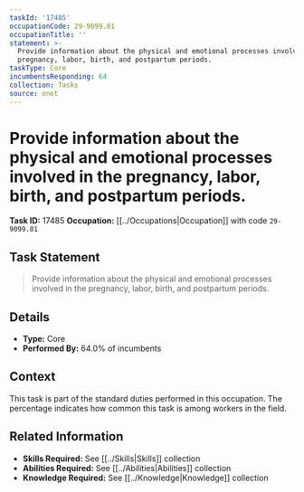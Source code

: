 ```yaml
---
taskId: '17485'
occupationCode: 29-9099.01
occupationTitle: ''
statement: >-
  Provide information about the physical and emotional processes involved in the
  pregnancy, labor, birth, and postpartum periods.
taskType: Core
incumbentsResponding: 64
collection: Tasks
source: onet
---
```

# Provide information about the physical and emotional processes involved in the pregnancy, labor, birth, and postpartum periods.

**Task ID:** 17485
**Occupation:** [[../Occupations|Occupation]] with code `29-9099.01`

## Task Statement

> Provide information about the physical and emotional processes involved in the pregnancy, labor, birth, and postpartum periods.

## Details

- **Type:** Core
- **Performed By:** 64.0% of incumbents

## Context

This task is part of the standard duties performed in this occupation. The percentage indicates how common this task is among workers in the field.

## Related Information

- **Skills Required:** See [[../Skills|Skills]] collection
- **Abilities Required:** See [[../Abilities|Abilities]] collection
- **Knowledge Required:** See [[../Knowledge|Knowledge]] collection
